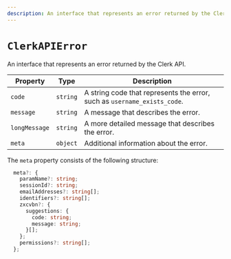 ```yaml
---
description: An interface that represents an error returned by the Clerk API.
---
```


# `ClerkAPIError`

An interface that represents an error returned by the Clerk API.

| Property | Type | Description |
| - | - | - |
| `code` | `string` | A string code that represents the error, such as `username_exists_code`. |
| `message` | `string` | A message that describes the error. |
| `longMessage` | `string` | A more detailed message that describes the error. |
| `meta` | `object` | Additional information about the error. |

The `meta` property consists of the following structure:

```ts
  meta?: {
    paramName?: string;
    sessionId?: string;
    emailAddresses?: string[];
    identifiers?: string[];
    zxcvbn?: {
      suggestions: {
        code: string;
        message: string;
      }[];
    };
    permissions?: string[];
  };
```
